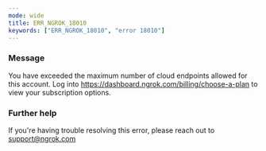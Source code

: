 ```yaml
---
mode: wide
title: ERR_NGROK_18010
keywords: ["ERR_NGROK_18010", "error 18010"]
---
```



### Message

You have exceeded the maximum number of cloud endpoints allowed for this account. Log into https://dashboard.ngrok.com/billing/choose-a-plan to view your subscription options.

<ErrorDetails />

### Further help

If you're having trouble resolving this error, please reach out to [support@ngrok.com](mailto:support@ngrok.com?subject=Help%20with%20ERR_NGROK_18010)
